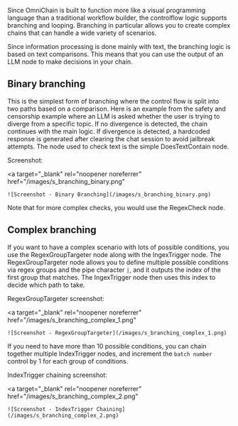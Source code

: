 Since OmniChain is built to function more like a visual programming language than a traditional workflow builder, the controlflow logic supports branching and looping. Branching in particular allows you to create complex chains that can handle a wide variety of scenarios.

Since information processing is done mainly with text, the branching logic is based on text comparisons. This means that you can use the output of an LLM node to make decisions in your chain.

## Binary branching

This is the simplest form of branching where the control flow is split into two paths based on a comparison. Here is an example from the safety and censorship example where an LLM is asked whether the user is trying to diverge from a specific topic. If no divergence is detected, the chain continues with the main logic. If divergence is detected, a hardcoded response is generated after clearing the chat session to avoid jailbreak attempts. The node used to check text is the simple DoesTextContain node.

Screenshot:

<a
    target="_blank"
    rel="noopener noreferrer"
    href="/images/s_branching_binary.png"
>
    ![Screenshot - Binary Branching](/images/s_branching_binary.png)
</a>

Note that for more complex checks, you would use the RegexCheck node.

## Complex branching

If you want to have a complex scenario with lots of possible conditions, you use the RegexGroupTargeter node along with the IngexTrigger node. The RegexGroupTargeter node allows you to define multiple possible conditions via regex groups and the pipe character `|`, and it outputs the index of the first group that matches. The IngexTrigger node then uses this index to decide which path to take.

RegexGroupTargeter screenshot:

<a
    target="_blank"
    rel="noopener noreferrer"
    href="/images/s_branching_complex_1.png"
>
    ![Screenshot - RegexGroupTargeter](/images/s_branching_complex_1.png)
</a>

If you need to have more than 10 possible conditions, you can chain together multiple IndexTrigger nodes, and increment the `batch number` control by 1 for each group of conditions.

IndexTrigger chaining screenshot:

<a
    target="_blank"
    rel="noopener noreferrer"
    href="/images/s_branching_complex_2.png"
>
    ![Screenshot - IndexTrigger Chaining](/images/s_branching_complex_2.png)
</a>
